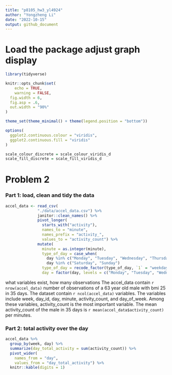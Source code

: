 ```yaml
---
title: "p8105_hw3_yl4924"
author: "Yongzheng Li"
date: "2022-10-15"
output: github_document
---
```


# Load the package adjust graph display
```r
library(tidyverse)

knitr::opts_chunk$set(
	echo = TRUE,
	warning = FALSE,
  fig.width = 6,
  fig.asp = .6,
  out.width = "90%"
)

theme_set(theme_minimal() + theme(legend.position = "bottom"))

options(
  ggplot2.continuous.colour = "viridis",
  ggplot2.continuous.fill = "viridis"
)

scale_colour_discrete = scale_colour_viridis_d
scale_fill_discrete = scale_fill_viridis_d
```

# Problem 2

### Part 1: load, clean and tidy the data
```r
accel_data <- read_csv(
              "./data/accel_data.csv") %>% 
              janitor::clean_names() %>% 
              pivot_longer(
                starts_with("activity"),
                names_to = "minute",
                names_prefix = "activity_",
                values_to = "activity_count") %>% 
              mutate(
                minute = as.integer(minute),
                type_of_day = case_when(
                  day %in% c("Monday", "Tuesday", "Wednesday", "Thursday", "Friday") ~ 1,
                  day %in% c("Saturday", "Sunday")                                   ~ 2),
                type_of_day = recode_factor(type_of_day, `1` = "weekday", `2` = "weekend"),
                day = factor(day, levels = c("Monday", "Tuesday", "Wednesday", "Thursday", "Friday","Saturday", "Sunday")))
```

what variables exist, how many observations
The accel_data contain `r nrow(accel_data)` number of observations of a 63 year old male with bmi 25 in 35 days. The dataset contain `r ncol(accel_data)` variables. The variables include week, day_id, day, minute, activity_count, and day_of_week. Among these variables, activity_count is the most important variable. The mean activity_count of the male in 35 days is `r mean(accel_data$activity_count)` per minutes.

### Part 2: total activity over the day
```r
accel_data %>% 
  group_by(week, day) %>% 
  summarize(day_total_activity = sum(activity_count)) %>% 
  pivot_wider(
    names_from = "day",
    values_from = "day_total_activity") %>% 
  knitr::kable(digits = 1)

```

